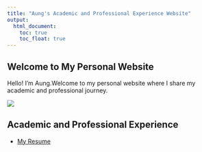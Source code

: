 ```yaml
---
title: "Aung's Academic and Professional Experience Website"
output: 
  html_document:
    toc: true
    toc_float: true
---
```


## Welcome to My Personal Website

Hello! I'm Aung.Welcome to my personal website where I share my academic and professional journey.

![](https://media.giphy.com/media/H7kfFDvD9HSYGRbvid/giphy.gif)

## Academic and Professional Experience

* [My Resume](Aung Resume.pdf)

